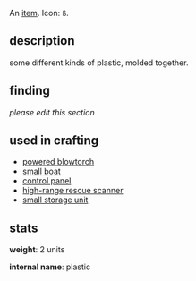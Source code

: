 {{FixTitle}}
An [[items|item]]. Icon: <code><nowiki>ß</nowiki></code>.

== description ==

some different kinds of plastic, molded together.

== finding ==

''please edit this section''

== used in crafting ==

* [[powered blowtorch]]
* [[small boat]]
* [[control panel]]
* [[high-range rescue scanner]]
* [[small storage unit]]

== stats ==

'''weight''': 2 units

'''internal name''': plastic